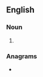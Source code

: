 ==English==

===Noun===
{{head|en|noun plural form}}

# {{plural of|Calgarian|lang=en}}

===Anagrams===
* {{anagrams|en|a=aaacgilnrs|Langaricas}}